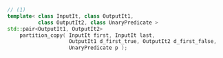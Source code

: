 ```cpp
// (1)
template< class InputIt, class OutputIt1,
          class OutputIt2, class UnaryPredicate >
std::pair<OutputIt1, OutputIt2>
    partition_copy( InputIt first, InputIt last,
                    OutputIt1 d_first_true, OutputIt2 d_first_false,
                    UnaryPredicate p );
```
